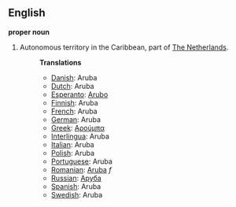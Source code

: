 ==English==

'''proper noun'''
# Autonomous territory in the Caribbean, part of [[The Netherlands]].
#:'''Translations'''
#:*[[Danish]]: Aruba
#:*[[Dutch]]: Aruba
#:*[[Esperanto]]: [[Arubo]]
#:*[[Finnish]]: Aruba
#:*[[French]]: Aruba
#:*[[German]]: Aruba
#:*[[Greek]]: [[Αρούμπα]]
#:*[[Interlingua]]: Aruba
#:*[[Italian]]: Aruba
#:*[[Polish]]: Aruba
#:*[[Portuguese]]: Aruba
#:*[[Romanian]]: [[Aruba]] ''f''
#:*[[Russian]]: [[Аруба]]
#:*[[Spanish]]: Aruba
#:*[[Swedish]]: Aruba